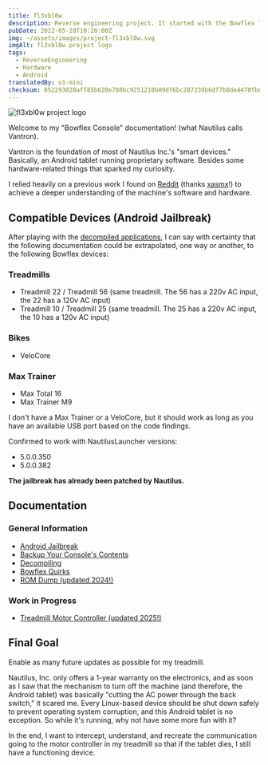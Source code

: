 ```yaml
---
title: fl3xbl0w
description: Reverse engineering project. It started with the Bowflex Treadmill 22 but ended up being generalized for any machine with Android sold by Nautilus Inc. (Nautilus, Bowflex, Schwinn).
pubDate: 2022-05-28T10:28:00Z
img: ~/assets/images/project-fl3xbl0w.svg
imgAlt: fl3xbl0w project logo
tags:
  - ReverseEngineering
  - Hardware
  - Android
translatedBy: o1-mini
checksum: 052293820aff85b620e708bc9251210b09df6bc287339b6df7b8de4470fb8540
---
```



<Image src={HeaderImage} alt="fl3xbl0w project logo" format="webp" width={800} />

Welcome to my "Bowflex Console" documentation! (what Nautilus calls Vantron).

Vantron is the foundation of most of Nautilus Inc.'s "smart devices." Basically, an Android tablet running proprietary software. Besides some hardware-related things that sparked my curiosity.

I relied heavily on a previous work I found on [Reddit](https://www.reddit.com/r/Bowflex/comments/mi8wdo/unlocking_bowflex_velocore/) (thanks [xasmx](https://www.reddit.com/user/xasmx/)!) to achieve a deeper understanding of the machine's software and hardware.

## Compatible Devices (Android Jailbreak)

After playing with the <a href="/en/projects/fl3xbl0w/decompiling" target="_self">decompiled applications</a>, I can say with certainty that the following documentation could be extrapolated, one way or another, to the following Bowflex devices:

### Treadmills

- Treadmill 22 / Treadmill 56 (same treadmill. The 56 has a 220v AC input, the 22 has a 120v AC input)
- Treadmill 10 / Treadmill 25 (same treadmill. The 25 has a 220v AC input, the 10 has a 120v AC input)

### Bikes

- VeloCore

### Max Trainer

- Max Total 16
- Max Trainer M9

I don't have a Max Trainer or a VeloCore, but it should work as long as you have an available USB port based on the code findings.

Confirmed to work with NautilusLauncher versions:

- 5.0.0.350
- 5.0.0.382

**The jailbreak has already been patched by Nautilus.**

## Documentation

### General Information

- <a href="/en/projects/fl3xbl0w/jailbreak" target="_self">
    Android Jailbreak
  </a>
- <a href="/en/projects/fl3xbl0w/backup" target="_self">
    Backup Your Console's Contents
  </a>
- <a href="/en/projects/fl3xbl0w/decompiling" target="_self">
    Decompiling
  </a>
- <a href="/en/projects/fl3xbl0w/quirks" target="_self">
    Bowflex Quirks
  </a>
- <a href="/en/projects/fl3xbl0w/romdump" target="_self">
    ROM Dump (updated 2024!)
  </a>

### Work in Progress

- <a href="/en/projects/fl3xbl0w/treadmotor" target="_self">
    Treadmill Motor Controller (updated 2025!)
  </a>

## Final Goal

Enable as many future updates as possible for my treadmill.

Nautilus, Inc. only offers a 1-year warranty on the electronics, and as soon as I saw that the mechanism to turn off the machine (and therefore, the Android tablet) was basically "cutting the AC power through the back switch," it scared me. Every Linux-based device should be shut down safely to prevent operating system corruption, and this Android tablet is no exception. So while it's running, why not have some more fun with it?

In the end, I want to intercept, understand, and recreate the communication going to the motor controller in my treadmill so that if the tablet dies, I still have a functioning device.
